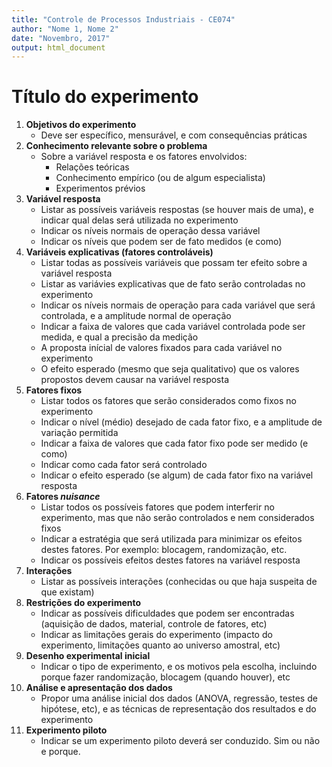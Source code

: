 ```yaml
---
title: "Controle de Processos Industriais - CE074"
author: "Nome 1, Nome 2"
date: "Novembro, 2017"
output: html_document
---
```


# Título do experimento

1. **Objetivos do experimento**
	- Deve ser específico, mensurável, e com consequências práticas
2. **Conhecimento relevante sobre o problema**
	- Sobre a variável resposta e os fatores envolvidos:
		- Relações teóricas
		- Conhecimento empírico (ou de algum especialista)
		- Experimentos prévios
3. **Variável resposta**
     - Listar as possíveis variáveis respostas (se houver mais de uma),
       e indicar qual delas será utilizada no experimento
     - Indicar os níveis normais de operação dessa variável
     - Indicar os níveis que podem ser de fato medidos (e como)
4. **Variáveis explicativas (fatores controláveis)**
	- Listar todas as possíveis variáveis que possam ter efeito sobre a
    variável resposta
	- Listar as variávies explicativas que de fato serão controladas no
    experimento
	- Indicar os níveis normais de operação para cada variável que será
    controlada, e a amplitude normal de operação
	- Indicar a faixa de valores que cada variável controlada pode ser
    medida, e qual a precisão da medição
	- A proposta inícial de valores fixados para cada variável no
    experimento
	- O efeito esperado (mesmo que seja qualitativo) que os valores
      propostos devem causar na variável resposta
5. **Fatores fixos**
	- Listar todos os fatores que serão considerados como fixos no
    experimento
	- Indicar o nível (médio) desejado de cada fator fixo, e a amplitude
    de variação permitida
	- Indicar a faixa de valores que cada fator fixo pode ser medido (e
    como)
	- Indicar como cada fator será controlado
	- Indicar o efeito esperado (se algum) de cada fator fixo na
      variável resposta
6. **Fatores *nuisance* **
	- Listar todos os possíveis fatores que podem interferir no
      experimento, mas que não serão controlados e nem considerados
      fixos
	- Indicar a estratégia que será utilizada para minimizar os efeitos
    destes fatores. Por exemplo: blocagem, randomização, etc.
	- Indicar os possíveis efeitos destes fatores na variável resposta
7. **Interações**
	- Listar as possíveis interações (conhecidas ou que haja suspeita de
      que existam)
8. **Restrições do experimento**
	- Indicar as possíveis dificuldades que podem ser encontradas
      (aquisição de dados, material, controle de fatores, etc)
	- Indicar as limitações gerais do experimento (impacto do
      experimento, limitações quanto ao universo amostral, etc)
9. **Desenho experimental inicial**
	- Indicar o tipo de experimento, e os motivos pela escolha,
      incluindo porque fazer randomização, blocagem (quando houver), etc
10. **Análise e apresentação dos dados**
	- Propor uma análise inicial dos dados (ANOVA, regressão, testes de
    hipótese, etc), e as técnicas de representação dos resultados e do
    experimento
11. **Experimento piloto**
	- Indicar se um experimento piloto deverá ser conduzido. Sim ou não
      e porque.
